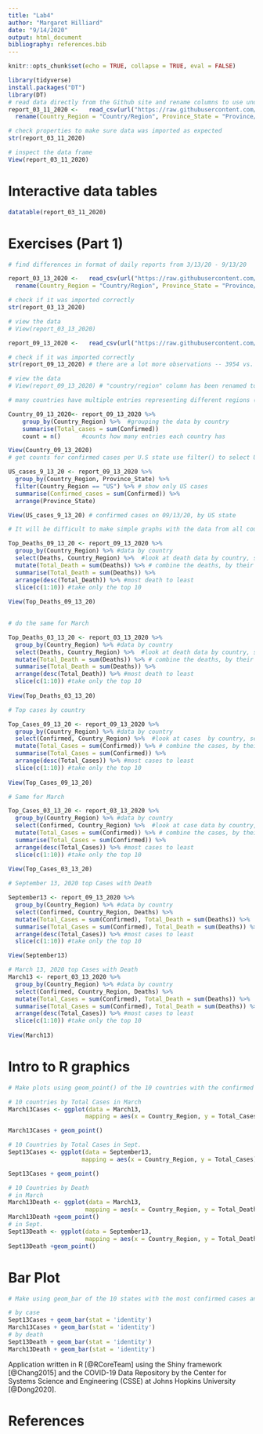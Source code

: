 ```yaml
---
title: "Lab4"
author: "Margaret Hilliard"
date: "9/14/2020"
output: html_document
bibliography: references.bib
---
```


```r
knitr::opts_chunk$set(echo = TRUE, collapse = TRUE, eval = FALSE)
```

```r
library(tidyverse)
install.packages("DT")
library(DT)
# read data directly from the Github site and rename columns to use underscrores rather than slashes
report_03_11_2020 <-   read_csv(url("https://raw.githubusercontent.com/CSSEGISandData/COVID-19/master/csse_covid_19_data/csse_covid_19_daily_reports/03-11-2020.csv")) %>%
  rename(Country_Region = "Country/Region", Province_State = "Province/State")

# check properties to make sure data was imported as expected 
str(report_03_11_2020)

# inspect the data frame 
View(report_03_11_2020)
```
# Interactive data tables 
```r
datatable(report_03_11_2020)
```
# Exercises (Part 1)
```r
# find differences in format of daily reports from 3/13/20 - 9/13/20

report_03_13_2020 <-   read_csv(url("https://raw.githubusercontent.com/CSSEGISandData/COVID-19/master/csse_covid_19_data/csse_covid_19_daily_reports/03-13-2020.csv")) %>%
  rename(Country_Region = "Country/Region", Province_State = "Province/State")

# check if it was imported correctly 
str(report_03_13_2020)

# view the data 
# View(report_03_13_2020)

report_09_13_2020 <-   read_csv(url("https://raw.githubusercontent.com/CSSEGISandData/COVID-19/master/csse_covid_19_data/csse_covid_19_daily_reports/09-13-2020.csv")) 

# check if it was imported correctly 
str(report_09_13_2020) # there are a lot more observations -- 3954 vs. 230 in March 

# view the data 
# View(report_09_13_2020) # "country/region" column has been renamed to "country_region"

# many countries have multiple entries representing different regions (e.g. counties and states). To get the counts for a country we need to summarise the data. Use group_by() and summarize() to make a data frame (tibble) with total counts for each country

Country_09_13_2020<- report_09_13_2020 %>%
    group_by(Country_Region) %>%  #grouping the data by country
    summarise(Total_cases = sum(Confirmed))
    count = n()      #counts how many entries each country has

View(Country_09_13_2020) 
# get counts for confirmed cases per U.S state use filter() to select US and group_by and summarize as above.

US_cases_9_13_20 <- report_09_13_2020 %>%
  group_by(Country_Region, Province_State) %>%
  filter(Country_Region == "US") %>% # show only US cases
  summarise(Confirmed_cases = sum(Confirmed)) %>%
  arrange(Province_State) 

View(US_cases_9_13_20) # confirmed cases on 09/13/20, by US state 

# It will be difficult to make simple graphs with the data from all countries in the world or even the US states. Use arrange_by() and slice() to get just the top 10 countries for Deaths.

Top_Deaths_09_13_20 <- report_09_13_2020 %>%
  group_by(Country_Region) %>% #data by country
  select(Deaths, Country_Region) %>%  #look at death data by country, several entries
  mutate(Total_Death = sum(Deaths)) %>% # combine the deaths, by their country
  summarise(Total_Death = sum(Deaths)) %>%
  arrange(desc(Total_Death)) %>% #most death to least
  slice(c(1:10)) #take only the top 10
 
View(Top_Deaths_09_13_20) 
  

# do the same for March 

Top_Deaths_03_13_20 <- report_03_13_2020 %>%
  group_by(Country_Region) %>% #data by country
  select(Deaths, Country_Region) %>%  #look at death data by country, several entries
  mutate(Total_Death = sum(Deaths)) %>% # combine the deaths, by their country
  summarise(Total_Death = sum(Deaths)) %>%
  arrange(desc(Total_Death)) %>% #most death to least
  slice(c(1:10)) #take only the top 10
 
View(Top_Deaths_03_13_20) 

# Top cases by country 

Top_Cases_09_13_20 <- report_09_13_2020 %>%
  group_by(Country_Region) %>% #data by country
  select(Confirmed, Country_Region) %>%  #look at cases  by country, several entries
  mutate(Total_Cases = sum(Confirmed)) %>% # combine the cases, by their country
  summarise(Total_Cases = sum(Confirmed)) %>%
  arrange(desc(Total_Cases)) %>% #most cases to least
  slice(c(1:10)) #take only the top 10
 
View(Top_Cases_09_13_20) 

# Same for March 

Top_Cases_03_13_20 <- report_03_13_2020 %>%
  group_by(Country_Region) %>% #data by country
  select(Confirmed, Country_Region) %>%  #look at case data by country, several entries
  mutate(Total_Cases = sum(Confirmed)) %>% # combine the cases, by their country
  summarise(Total_Cases = sum(Confirmed)) %>%
  arrange(desc(Total_Cases)) %>% #most cases to least
  slice(c(1:10)) #take only the top 10
 
View(Top_Cases_03_13_20) 

# September 13, 2020 top Cases with Death 

September13 <- report_09_13_2020 %>%
  group_by(Country_Region) %>% #data by country
  select(Confirmed, Country_Region, Deaths) %>%
  mutate(Total_Cases = sum(Confirmed), Total_Death = sum(Deaths)) %>%
  summarise(Total_Cases = sum(Confirmed), Total_Death = sum(Deaths)) %>%
  arrange(desc(Total_Cases)) %>% #most cases to least
  slice(c(1:10)) #take only the top 10

View(September13)

# March 13, 2020 top Cases with Death 
March13 <- report_03_13_2020 %>%
  group_by(Country_Region) %>% #data by country
  select(Confirmed, Country_Region, Deaths) %>%
  mutate(Total_Cases = sum(Confirmed), Total_Death = sum(Deaths)) %>%
  summarise(Total_Cases = sum(Confirmed), Total_Death = sum(Deaths)) %>%
  arrange(desc(Total_Cases)) %>% #most cases to least
  slice(c(1:10)) #take only the top 10
  
View(March13)
```
# Intro to R graphics 
```r
# Make plots using geom_point() of the 10 countries with the confirmed cases and deaths (two separate graphs) on 3/12/2020 and 9/12/2020

# 10 countries by Total Cases in March 
March13Cases <- ggplot(data = March13,
                      mapping = aes(x = Country_Region, y = Total_Cases))

March13Cases + geom_point()

# 10 Countries by Total Cases in Sept. 
Sept13Cases <- ggplot(data = September13, 
                     mapping = aes(x = Country_Region, y = Total_Cases))

Sept13Cases + geom_point()

# 10 Countries by Death 
# in March 
March13Death <- ggplot(data = March13,
                      mapping = aes(x = Country_Region, y = Total_Death))
March13Death +geom_point()
# in Sept. 
Sept13Death <- ggplot(data = September13,
                      mapping = aes(x = Country_Region, y = Total_Death))
Sept13Death +geom_point()

```
# Bar Plot 
```r
# Make using geom_bar of the 10 states with the most confirmed cases and deaths (two separate graphs) on 3/12/2020 and 9/12/2020.

# by case 
Sept13Cases + geom_bar(stat = 'identity')
March13Cases + geom_bar(stat = 'identity')
# by death
Sept13Death + geom_bar(stat = 'identity')
March13Death + geom_bar(stat = 'identity')
```

Application written in R [@RCoreTeam] using the Shiny framework [@Chang2015] and the COVID-19 Data Repository by the Center for Systems Science and Engineering (CSSE) at Johns Hopkins University [@Dong2020]. 

# References 
